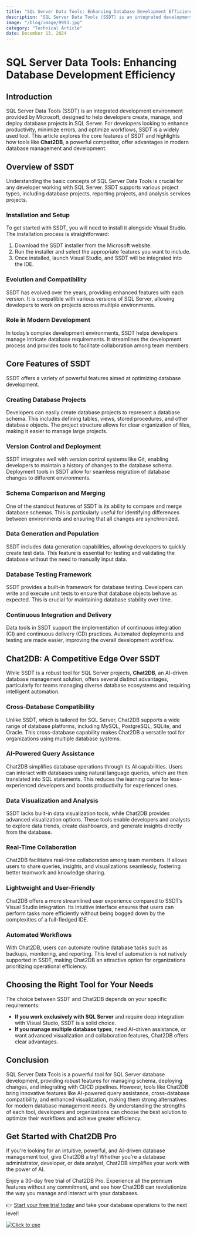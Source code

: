 ```yaml
---
title: "SQL Server Data Tools: Enhancing Database Development Efficiency"
description: "SQL Server Data Tools (SSDT) is an integrated development environment provided by Microsoft, designed to help developers create, manage, and deploy database projects in SQL Server."
image: "/blog/image/9993.jpg"
category: "Technical Article"
date: December 13, 2024
---
```


# SQL Server Data Tools: Enhancing Database Development Efficiency


<Authors date="December 13, 2024">
  <Author name="Jing" link="https://chat2db.ai" />
</Authors>

## Introduction

SQL Server Data Tools (SSDT) is an integrated development environment provided by Microsoft, designed to help developers create, manage, and deploy database projects in SQL Server. For developers looking to enhance productivity, minimize errors, and optimize workflows, SSDT is a widely used tool. This article explores the core features of SSDT and highlights how tools like **Chat2DB**, a powerful competitor, offer advantages in modern database management and development.

## Overview of SSDT

Understanding the basic concepts of SQL Server Data Tools is crucial for any developer working with SQL Server. SSDT supports various project types, including database projects, reporting projects, and analysis services projects.

### Installation and Setup

To get started with SSDT, you will need to install it alongside Visual Studio. The installation process is straightforward:

1. Download the SSDT installer from the Microsoft website.
2. Run the installer and select the appropriate features you want to include.
3. Once installed, launch Visual Studio, and SSDT will be integrated into the IDE.

### Evolution and Compatibility

SSDT has evolved over the years, providing enhanced features with each version. It is compatible with various versions of SQL Server, allowing developers to work on projects across multiple environments.

### Role in Modern Development

In today’s complex development environments, SSDT helps developers manage intricate database requirements. It streamlines the development process and provides tools to facilitate collaboration among team members.

## Core Features of SSDT

SSDT offers a variety of powerful features aimed at optimizing database development.

### Creating Database Projects

Developers can easily create database projects to represent a database schema. This includes defining tables, views, stored procedures, and other database objects. The project structure allows for clear organization of files, making it easier to manage large projects.

### Version Control and Deployment

SSDT integrates well with version control systems like Git, enabling developers to maintain a history of changes to the database schema. Deployment tools in SSDT allow for seamless migration of database changes to different environments.

### Schema Comparison and Merging

One of the standout features of SSDT is its ability to compare and merge database schemas. This is particularly useful for identifying differences between environments and ensuring that all changes are synchronized.

### Data Generation and Population

SSDT includes data generation capabilities, allowing developers to quickly create test data. This feature is essential for testing and validating the database without the need to manually input data.

### Database Testing Framework

SSDT provides a built-in framework for database testing. Developers can write and execute unit tests to ensure that database objects behave as expected. This is crucial for maintaining database stability over time.

### Continuous Integration and Delivery

Data tools in SSDT support the implementation of continuous integration (CI) and continuous delivery (CD) practices. Automated deployments and testing are made easier, improving the overall development workflow.

## Chat2DB: A Competitive Edge Over SSDT

While SSDT is a robust tool for SQL Server projects, **Chat2DB**, an AI-driven database management solution, offers several distinct advantages, particularly for teams managing diverse database ecosystems and requiring intelligent automation.

### Cross-Database Compatibility

Unlike SSDT, which is tailored for SQL Server, Chat2DB supports a wide range of database platforms, including MySQL, PostgreSQL, SQLite, and Oracle. This cross-database capability makes Chat2DB a versatile tool for organizations using multiple database systems.

### AI-Powered Query Assistance

Chat2DB simplifies database operations through its AI capabilities. Users can interact with databases using natural language queries, which are then translated into SQL statements. This reduces the learning curve for less-experienced developers and boosts productivity for experienced ones.

### Data Visualization and Analysis

SSDT lacks built-in data visualization tools, while Chat2DB provides advanced visualization options. These tools enable developers and analysts to explore data trends, create dashboards, and generate insights directly from the database.

### Real-Time Collaboration

Chat2DB facilitates real-time collaboration among team members. It allows users to share queries, insights, and visualizations seamlessly, fostering better teamwork and knowledge sharing.

### Lightweight and User-Friendly

Chat2DB offers a more streamlined user experience compared to SSDT’s Visual Studio integration. Its intuitive interface ensures that users can perform tasks more efficiently without being bogged down by the complexities of a full-fledged IDE.

### Automated Workflows

With Chat2DB, users can automate routine database tasks such as backups, monitoring, and reporting. This level of automation is not natively supported in SSDT, making Chat2DB an attractive option for organizations prioritizing operational efficiency.

## Choosing the Right Tool for Your Needs

The choice between SSDT and Chat2DB depends on your specific requirements:

- **If you work exclusively with SQL Server** and require deep integration with Visual Studio, SSDT is a solid choice.
- **If you manage multiple database types**, need AI-driven assistance, or want advanced visualization and collaboration features, Chat2DB offers clear advantages.

## Conclusion

SQL Server Data Tools is a powerful tool for SQL Server database development, providing robust features for managing schema, deploying changes, and integrating with CI/CD pipelines. However, tools like Chat2DB bring innovative features like AI-powered query assistance, cross-database compatibility, and enhanced visualization, making them strong alternatives for modern database management needs. By understanding the strengths of each tool, developers and organizations can choose the best solution to optimize their workflows and achieve greater efficiency.

## Get Started with Chat2DB Pro

If you're looking for an intuitive, powerful, and AI-driven database management tool, give Chat2DB a try! Whether you're a database administrator, developer, or data analyst, Chat2DB simplifies your work with the power of AI.

Enjoy a 30-day free trial of Chat2DB Pro. Experience all the premium features without any commitment, and see how Chat2DB can revolutionize the way you manage and interact with your databases.

👉 [Start your free trial today](https://chat2db.ai/pricing) and take your database operations to the next level!


[![Click to use](/image/blog/bg/chat2db.jpg)](https://chat2db.ai/)

